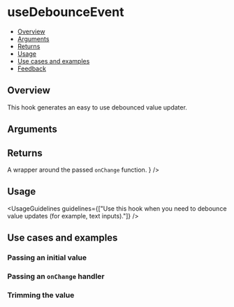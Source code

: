
<Meta of={UseDebounceEventStories} />

# useDebounceEvent

- [Overview](#overview)
- [Arguments](#arguments)
- [Returns](#returns)
- [Usage](#usage)
- [Use cases and examples](#use-cases-and-examples)
- [Feedback](#feedback)

## Overview

This hook generates an easy to use debounced value updater.

<Canvas>
  <Story of={UseDebounceEventStories.Overview} />
</Canvas>

## Arguments

<FunctionArguments>
  <FunctionArgument name="options" type="Object">
    <FunctionArgument name="trim" type="boolean" description="Whether to trim the value or not." default="false" />
    <FunctionArgument
      name="onChange"
      type="(value: string) => void"
      description="Callback function to execute on changes."
      default="() => null"
    />
    <FunctionArgument
      name="delay"
      type="number"
      description="The amount of time (in ms) to delay the value's update."
      default="0"
    />
    <FunctionArgument name="initialStateValue" type="any" description="The initial value." />
  </FunctionArgument>
</FunctionArguments>

## Returns

<FunctionArguments>
  <FunctionArgument name="result" type="Object">
    <FunctionArgument name="inputValue" type="any" description="The hook's value." />
    <FunctionArgument
      name="onEventChanged"
      type="(event: Event) => void"
      description={
        <>
          A wrapper around the passed <code>onChange</code> function.
        </>
      }
    />
    <FunctionArgument name="clearValue" type="() => void" description="Clears the current value." />
    <FunctionArgument name="updateValue" type="(value: any) => void" description="Updates the current value." />
  </FunctionArgument>
</FunctionArguments>

## Usage

<UsageGuidelines guidelines={["Use this hook when you need to debounce value updates (for example, text inputs)."]} />

## Use cases and examples

### Passing an initial value

<Canvas>
  <Story of={UseDebounceEventStories.PassingAnInitialValue} />
</Canvas>

### Passing an `onChange` handler

<Canvas>
  <Story of={UseDebounceEventStories.PassingAnOnChangeHandler} />
</Canvas>

### Trimming the value

<Canvas>
  <Story of={UseDebounceEventStories.WithTrim} />
</Canvas>
